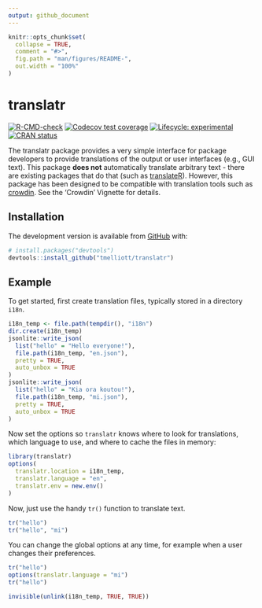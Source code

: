 ```yaml
---
output: github_document
---
```


<!-- README.md is generated from README.Rmd. Please edit that file -->

```r
knitr::opts_chunk$set(
  collapse = TRUE,
  comment = "#>",
  fig.path = "man/figures/README-",
  out.width = "100%"
)
```

# translatr

<!-- badges: start -->

[![R-CMD-check](https://github.com/tmelliott/translatr/actions/workflows/R-CMD-check.yaml/badge.svg)](https://github.com/tmelliott/translatr/actions/workflows/R-CMD-check.yaml)
[![Codecov test coverage](https://codecov.io/gh/tmelliott/translatr/branch/main/graph/badge.svg)](https://codecov.io/gh/tmelliott/translatr?branch=develop)
[![Lifecycle: experimental](https://img.shields.io/badge/lifecycle-experimental-orange.svg)](https://lifecycle.r-lib.org/articles/stages.html#experimental)
[![CRAN status](https://www.r-pkg.org/badges/version/translatr)](https://CRAN.R-project.org/package=translatr)

<!-- badges: end -->

The translatr package provides a very simple interface for package developers to provide translations of the output or user interfaces (e.g., GUI text). This package **does not** automatically translate arbitrary text - there are existing packages that do that (such as [translateR](https://cran.r-project.org/web/packages/translateR/)). However, this package has been designed to be compatible with translation tools such as [crowdin](https://crowdin.com). See the 'Crowdin' Vignette for details.

## Installation

<!--
You can install the released version of translatr from [CRAN](https://CRAN.R-project.org) with:

``` r
# install.packages("translatr")
``` -->

The development version is available from [GitHub](https://github.com/) with:

```r
# install.packages("devtools")
devtools::install_github("tmelliott/translatr")
```

## Example

To get started, first create translation files, typically stored in a directory `i18n`.

```r
i18n_temp <- file.path(tempdir(), "i18n")
dir.create(i18n_temp)
jsonlite::write_json(
  list("hello" = "Hello everyone!"),
  file.path(i18n_temp, "en.json"),
  pretty = TRUE,
  auto_unbox = TRUE
)
jsonlite::write_json(
  list("hello" = "Kia ora koutou!"),
  file.path(i18n_temp, "mi.json"),
  pretty = TRUE,
  auto_unbox = TRUE
)
```

Now set the options so `translatr` knows where to look for translations, which language to use, and where to cache the files in memory:

```r
library(translatr)
options(
  translatr.location = i18n_temp,
  translatr.language = "en",
  translatr.env = new.env()
)
```

Now, just use the handy `tr()` function to translate text.

```r
tr("hello")
tr("hello", "mi")
```

You can change the global options at any time, for example when a user changes their preferences.

```r
tr("hello")
options(translatr.language = "mi")
tr("hello")
```

```r
invisible(unlink(i18n_temp, TRUE, TRUE))
```
